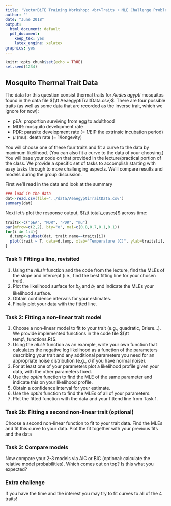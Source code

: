```yaml
---
title: 'VectorBiTE Training Workshop: <br>Traits + MLE Challenge Problem'
author: ''
date: "June 2018"
output:
  html_document: default
  pdf_document:
    keep_tex: yes
    latex_engine: xelatex
graphics: yes
---
```


```r
knitr::opts_chunk$set(echo = TRUE)
set.seed(1234)
```

## Mosquito Thermal Trait Data

The data for this question consist thermal traits for _Aedes agypti_ mosquitos found in the data file ${\tt AeaegyptiTraitData.csv}$. There are four possible traits (as well as some data that are recorded as the inverse trait, which we ignore for now):

- pEA: proportion surviving from egg to adulthood  
- MDR: mosquito development rate  
- PDR: parasite development rate (= 1/EIP the extrinsic incubation period)  
- $\mu$ (mu): death rate (= 1/longevity)

You will choose one of these four traits and fit a curve to the data by maximum likelihood. (You can also fit a curve to the data of your choosing.) You will base your code on that provided in the lecture/practical portion of the class. We provide a specific set of tasks to accomplish starting with easy tasks through to more challenging aspects. We'll compare results and models during the group discussion.

First we'll read in the data and look at the summary

```r
### load in the data
dat<-read.csv(file="../data/AeaegyptiTraitData.csv")
summary(dat)
```

Next let's plot the response output, ${\tt total\_cases}$ across time:

```r
traits<-c("pEA", "MDR", "PDR", "mu")
par(mfrow=c(2,2), bty="o", mai=c(0.8,0.7,0.1,0.1))
for(i in 1:4){
  d.temp<-subset(dat, trait.name==traits[i])
  plot(trait ~ T, data=d.temp, xlab="Temperature (C)", ylab=traits[i], xlim=c(5, 45))
}

```



### Task 1: Fitting a line, revisited

1. Using the _nll.slr_ function and the code from the lecture, find the MLEs of the slope and intercept (i.e., find the best fitting line for your chosen trait). 
2. Plot the likelihood surface for $b_0$ and $b_1$ and indicate the MLEs your likelihood surface. 
3. Obtain confidence intervals for your estimates. 
4. Finally plot your data with the fitted line.


### Task 2: Fitting a non-linear trait model

1. Choose a non-linear model to fit to your trait (e.g., quadratic, Briere...). We provide implemented functions in the code file ${\tt temp\_functions.R}$. 
2. Using the _nll.slr_ function as an example, write your own function that calculates the negative log likelihood as a function of the parameters describing your trait and any additional parameters you need for an appropriate noise distribution (e.g., $\sigma$ if you have normal noise).
2. For at least one of your parameters plot a likelihood profile given your data, with the other parameters fixed.
3. Use the _optim_ function to find the MLE of the same parameter and indicate this on your likelihood profile.
4. Obtain a confidence interval for your estimate.
5. Use the _optim_ function to find the MLEs of all of your parameters.
6. Plot the fitted function with the data and your fittend line from Task 1.


### Task 2b: Fitting a second non-linear trait (optional)

Choose a second non-linear function to fit to your trait data. Find the MLEs and fit this curve to your data. Plot the fit together with your previous fits and the data



### Task 3: Compare models

Now compare your 2-3 models via AIC or BIC (optional: calculate the relative model probabilities). Which comes out on top? Is this what you expected?


### Extra challenge

If you have the time and the interest you may try to fit curves to all of the 4 traits!

<br>
<br>
<br>